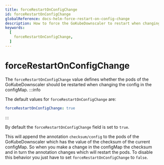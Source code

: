 ```yaml
---
title: forceRestartOnConfigChange
id: forceRestartOnConfigChange
globalReference: docs-helm-force-restart-on-config-change
description: How to force the GoKubeDownscaler to restart when changing the config in the configMap
keywords:
  [
    forceRestartOnConfigChange,
  ]
---
```


# forceRestartOnConfigChange

The `forceRestartOnConfigChange` value defines whether the pods of the GoKubeDownscaler should be restarted when changing the config in the configMap.
:::info

The default values for `forceRestartOnConfigChange` are:

```yaml
forceRestartOnConfigChange: true
```

:::

By default the `forceRestartOnConfigChange` field is set to `true`.

This will append the annotation `checksum/config` to the pods of the GoKubeDownscaler which has the value of the checksum of the current configMap.
So when you make a change in the configMap the checksum and in turn the annotation changes which will restart the pods.
To disable this behavior you just have to set `forceRestartOnConfigChange` to `false`.
